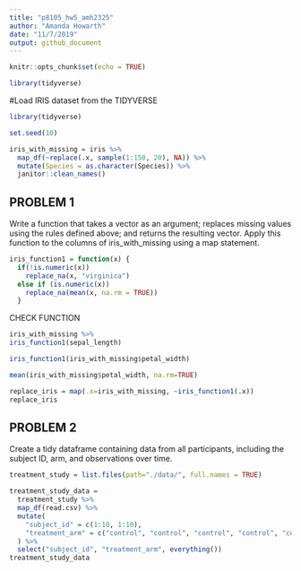 ```yaml
---
title: "p8105_hw5_amh2325"
author: "Amanda Howarth"
date: "11/7/2019"
output: github_document
---
```


```r
knitr::opts_chunk$set(echo = TRUE)

library(tidyverse)
```

#Load IRIS dataset from the TIDYVERSE 
```r
library(tidyverse)

set.seed(10)

iris_with_missing = iris %>% 
  map_df(~replace(.x, sample(1:150, 20), NA)) %>%
  mutate(Species = as.character(Species)) %>% 
  janitor::clean_names()
```
## PROBLEM 1
Write a function that takes a vector as an argument; replaces missing values using the rules defined above; and returns the resulting vector. Apply this function to the columns of iris_with_missing using a map statement. 

```r
iris_function1 = function(x) {
  if(!is.numeric(x))
    replace_na(x, "virginica")
  else if (is.numeric(x))
    replace_na(mean(x, na.rm = TRUE))
  }
```

CHECK FUNCTION 
```r
iris_with_missing %>%
iris_function1(sepal_length)

iris_function1(iris_with_missing$petal_width)

mean(iris_with_missing$petal_width, na.rm=TRUE)
```

```r
replace_iris = map(.x=iris_with_missing, ~iris_function1(.x))
replace_iris
```
## PROBLEM 2
Create a tidy dataframe containing data from all participants, including the subject ID, arm, and observations over time. 
```r
treatment_study = list.files(path="./data/", full.names = TRUE)

treatment_study_data = 
  treatment_study %>%
  map_df(read.csv) %>% 
  mutate(
    "subject_id" = c(1:10, 1:10),
    "treatment_arm" = c("control", "control", "control", "control", "control", "control", "control", "control", "control", "control", "experimental", "experimental", "experimental", "experimental", "experimental", "experimental", "experimental", "experimental", "experimental", "experimental")
  ) %>% 
  select("subject_id", "treatment_arm", everything())
treatment_study_data

```



